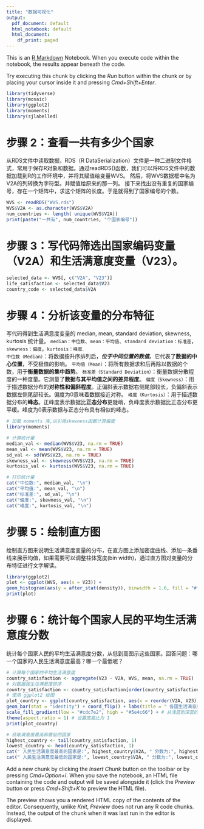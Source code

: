 ```yaml
---
title: "数据可视化"
output:
  pdf_document: default
  html_notebook: default
  html_document:
    df_print: paged
---
```


This is an [R Markdown](http://rmarkdown.rstudio.com) Notebook. When you execute code within the notebook, the results appear beneath the code. 

Try executing this chunk by clicking the *Run* button within the chunk or by placing your cursor inside it and pressing *Cmd+Shift+Enter*. 

```r
library(tidyverse)
library(mosaic)
library(ggplot2)
library(moments)
library(sjlabelled)
```

# 步骤 2：查看一共有多少个国家
从RDS文件中读取数据，RDS（R DataSerialization）文件是一种二进制文件格式，常用于保存R对象和数据。通过readRDS()函数，我们可以将RDS文件中的数据加载到R的工作环境中，并将其赋值给变量WVS。
然后，将WVS数据框中名为V2A的列转换为字符型。并赋值给原来的那一列。
接下来找出没有重复的国家编号，存在一个矩阵中，求这个矩阵的长度。于是就得到了国家编号的个数。
```r
WVS <- readRDS("WVS.rds")
WVS$V2A <- as.character(WVS$V2A)
num_countries <- length( unique(WVS$V2A))
print(paste("一共有", num_countries, "个国家编号"))
```
# 步骤 3：写代码筛选出国家编码变量（V2A）和⽣活满意度变量（V23）。
```r
selected_data <- WVS[, c("V2A", "V23")]
life_satisfaction <- selected_data$V23
country_code <- selected_data$V2A
```

# 步骤 4：分析该变量的分布特征
写代码得到⽣活满意度变量的 median, mean, standard deviation, skewness, kurtosis 统计量。
```median：中位数```、```mean：平均值```、```standard deviation：标准差```，```skewness：偏度```，```kurtosis：峰度```.  
```中位数（Median）```：将数据按升序排列后，***位于中间位置的数值***。它代表了**数据的中心位置**，不受极值的影响。
```平均值（Mean）```：将所有数据求和后再除以数据的个数，用于**衡量数据的集中趋势**。
```标准差（Standard Deviation）```：衡量数据分散程度的一种度量。它测量了**数据与其平均值之间的差异程度**。
```偏度（Skewness）```：用于描述数据分布的**对称性和偏斜程度**。正偏斜表示数据右侧尾部较长，负偏斜表示数据左侧尾部较长。偏度为0意味着数据接近对称。
```峰度（Kurtosis）```：用于描述数据分布的**峰态**。正峰度表示数据比**正态分布**更陡峭，负峰度表示数据比正态分布更平缓。峰度为0表示数据与正态分布具有相似的峰态。
```r

# 加载 moments 库,以引用skewness函数计算偏度
library(moments)

# 计算统计量
median_val <- median(WVS$V23, na.rm = TRUE)
mean_val <- mean(WVS$V23, na.rm = TRUE)
sd_val <- sd(WVS$V23, na.rm = TRUE)
skewness_val <- skewness(WVS$V23, na.rm = TRUE)
kurtosis_val <- kurtosis(WVS$V23, na.rm = TRUE)

# 打印统计量
cat("中位数:", median_val, "\n")
cat("平均值:", mean_val, "\n")
cat("标准差:", sd_val, "\n")
cat("偏度:", skewness_val, "\n")
cat("峰度:", kurtosis_val, "\n")
```
# 步骤 5：绘制直方图
绘制直⽅图来说明⽣活满意度变量的分布，在直⽅图上添加密度曲线、添加⼀条垂线来展示均值，如果需要可以调整柱体宽度(bin width)，通过直⽅图对变量的分布特征进⾏⽂字解读。
```r
library(ggplot2)
plot <- ggplot(WVS, aes(x = V23)) +
geom_histogram(aes(y = after_stat(density)), binwidth = 1.6, fill = "#f4aeb0", alpha = 0.7) + geom_density(color = "#65bab7", linewidth = 1.1) + geom_vline(aes(xintercept = mean(V23, na.rm = TRUE)), color = "#fe616a", linetype="dashed", linewidth = 1) + labs(title = " 生活满意度分布直方图", x = " 生活满意度", y = " 密度") + theme_minimal()
print(plot)
```
 
# 步骤 6：统计每个国家⼈⺠的平均⽣活满意度分数
统计每个国家⼈⺠的平均⽣活满意度分数，从低到⾼图示这些国家。回答问题：哪⼀个国家的⼈⺠⽣活满意度最⾼？哪⼀个最低呢？
```r
# 计算每个国家的平均生活满意度
country_satisfaction <- aggregate(V23 ~ V2A, WVS, mean, na.rm = TRUE)
# 对数据按生活满意度排序
country_satisfaction <- country_satisfaction[order(country_satisfaction$V23),]
# 使用 ggplot2 绘图
plot_country <- ggplot(country_satisfaction, aes(x = reorder(V2A, V23), y = V23, fill = V23)) +
geom_bar(stat = "identity") + coord_flip() + labs(title = " 各国生活满意度平均分数", x = " 国家", y = " 平均生活满意度分数") + theme_minimal() +
scale_fill_gradient(low = "#cdc7e2", high = "#5e4c66") + # 从浅蓝到深蓝的渐变
theme(aspect.ratio = 1) # 设置宽高比为 1
print(plot_country)
```
```r
# 获取满意度最高和最低的国家
highest_country <- tail(country_satisfaction, 1)
lowest_country <- head(country_satisfaction, 1)
cat(" ⼈⺠⽣活满意度最高的国家是:", highest_country$V2A, " 分数为:", highest_country$V23, "\n")
cat(" ⼈⺠⽣活满意度最低的国家是:", lowest_country$V2A, " 分数为:", lowest_country$V23, "\n")
```


Add a new chunk by clicking the *Insert Chunk* button on the toolbar or by pressing *Cmd+Option+I*.
When you save the notebook, an HTML file containing the code and output will be saved alongside it (click the *Preview* button or press *Cmd+Shift+K* to preview the HTML file). 

The preview shows you a rendered HTML copy of the contents of the editor. Consequently, unlike *Knit*, *Preview* does not run any R code chunks. Instead, the output of the chunk when it was last run in the editor is displayed.


